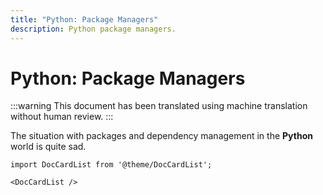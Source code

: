 ```yaml
---
title: "Python: Package Managers"
description: Python package managers.
---
```


# Python: Package Managers

:::warning
This document has been translated using machine translation without human review.
:::

The situation with packages and dependency management in the **Python** world is quite sad.

```mdx-code-block
import DocCardList from '@theme/DocCardList';

<DocCardList />
```
